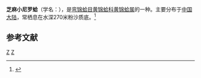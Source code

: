 {{Speciesbox
| taxon = Neilonella aequatorialis
| binomial_authority = [[约翰尼斯·提艾利|Thiele]], 1931
}}
'''芝麻小尼罗蛤'''（学名：''{{lang|la|Neilonella aequatorialis}}''），是[[弯锦蛤目|弯锦蛤目]][[黄锦蛤科|黄锦蛤科]][[黄锦蛤属|黄锦蛤属]]的一种。主要分布于[[中国大陆|中国大陆]]，常栖息在水深270米粉沙质底。<ref>{{cite web|url=http://shell.sinica.edu.tw/chinese/shellbase_detail.php?science_no=3568|title=国际贝库：芝麻小尼罗蛤|publisher=台湾贝类资料库|accessdate=2009-08-11}}</ref>

== 参考文献 ==
{{reflist}}

{{taxonbar}}
[[Category:_1931年描述的动物|Z]]
[[Category:黄锦蛤属|Z]]